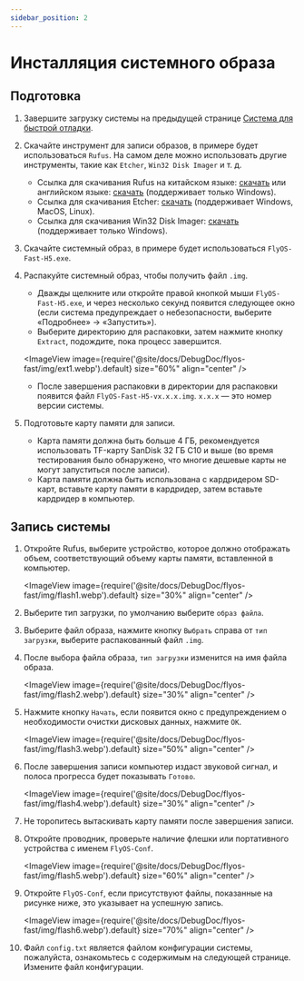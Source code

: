 ```yaml
---
sidebar_position: 2
---
```


# Инсталляция системного образа

## Подготовка

1. Завершите загрузку системы на предыдущей странице [Система для быстрой отладки](/docs/DebugDoc/flyos-fast/).
2. Скачайте инструмент для записи образов, в примере будет использоваться `Rufus`. На самом деле можно использовать другие инструменты, такие как `Etcher`, `Win32 Disk Imager` и т. д.
    - Ссылка для скачивания Rufus на китайском языке: [скачать](https://rufus.ie/zh/#download) или английском языке: [скачать](https://rufus.ie/en/#download) (поддерживает только Windows).
    - Ссылка для скачивания Etcher: [скачать](https://etcher.balena.io/#download-etcher) (поддерживает Windows, MacOS, Linux).
    - Ссылка для скачивания Win32 Disk Imager: [скачать](https://sourceforge.net/projects/win32diskimager/) (поддерживает только Windows).
3. Скачайте системный образ, в примере будет использоваться `FlyOS-Fast-H5.exe`.

4. Распакуйте системный образ, чтобы получить файл `.img`.
    - Дважды щелкните или откройте правой кнопкой мыши `FlyOS-Fast-H5.exe`, и через несколько секунд появится следующее окно (если система предупреждает о небезопасности, выберите «Подробнее» -> «Запустить»).
    - Выберите директорию для распаковки, затем нажмите кнопку `Extract`, подождите, пока процесс завершится.
    
    <ImageView image={require('@site/docs/DebugDoc/flyos-fast/img/ext1.webp').default} size="60%" align="center" />

    - После завершения распаковки в директории для распаковки появится файл `FlyOS-Fast-H5-vx.x.x.img`. `x.x.x` — это номер версии системы.
5. Подготовьте карту памяти для записи.
    - Карта памяти должна быть больше 4 ГБ, рекомендуется использовать TF-карту SanDisk 32 ГБ C10 и выше (во время тестирования было обнаружено, что многие дешевые карты не могут запуститься после записи).
    - Карта памяти должна быть использована с кардридером SD-карт, вставьте карту памяти в кардридер, затем вставьте кардридер в компьютер.

## Запись системы

1. Откройте Rufus, выберите устройство, которое должно отображать объем, соответствующий объему карты памяти, вставленной в компьютер.

    <ImageView image={require('@site/docs/DebugDoc/flyos-fast/img/flash1.webp').default} size="30%" align="center" />

2. Выберите тип загрузки, по умолчанию выберите `образ файла`.
3. Выберите файл образа, нажмите кнопку `Выбрать` справа от `тип загрузки`, выберите распакованный файл `.img`.
4. После выбора файла образа, `тип загрузки` изменится на имя файла образа.

    <ImageView image={require('@site/docs/DebugDoc/flyos-fast/img/flash2.webp').default} size="30%" align="center" />

5. Нажмите кнопку `Начать`, если появится окно с предупреждением о необходимости очистки дисковых данных, нажмите `ОК`.

    <ImageView image={require('@site/docs/DebugDoc/flyos-fast/img/flash3.webp').default} size="50%" align="center" />

6. После завершения записи компьютер издаст звуковой сигнал, и полоса прогресса будет показывать `Готово`.

    <ImageView image={require('@site/docs/DebugDoc/flyos-fast/img/flash4.webp').default} size="30%" align="center" />

7. Не торопитесь вытаскивать карту памяти после завершения записи.
8. Откройте проводник, проверьте наличие флешки или портативного устройства с именем `FlyOS-Conf`.

    <ImageView image={require('@site/docs/DebugDoc/flyos-fast/img/flash5.webp').default} size="60%" align="center" />

9. Откройте `FlyOS-Conf`, если присутствуют файлы, показанные на рисунке ниже, это указывает на успешную запись.

    <ImageView image={require('@site/docs/DebugDoc/flyos-fast/img/flash6.webp').default} size="70%" align="center" />

10. Файл `config.txt` является файлом конфигурации системы, пожалуйста, ознакомьтесь с содержимым на следующей странице. Измените файл конфигурации.

